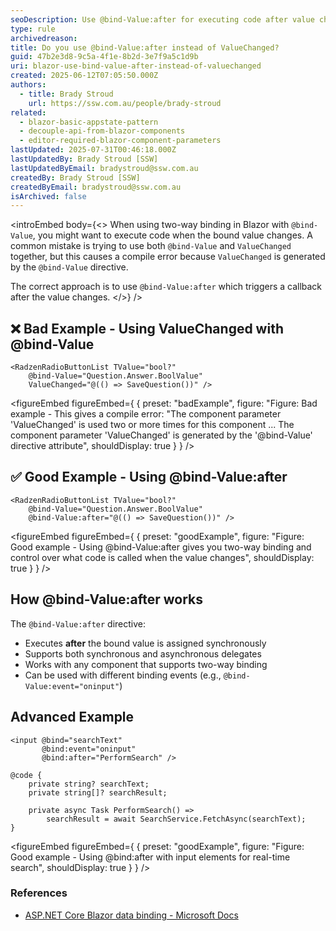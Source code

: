 ```yaml
---
seoDescription: Use @bind-Value:after for executing code after value changes in Blazor components instead of trying to combine @bind-Value with ValueChanged, which causes compile errors.
type: rule
archivedreason:
title: Do you use @bind-Value:after instead of ValueChanged?
guid: 47b2e3d8-9c5a-4f1e-8b2d-3e7f9a5c1d9b
uri: blazor-use-bind-value-after-instead-of-valuechanged
created: 2025-06-12T07:05:50.000Z
authors:
  - title: Brady Stroud
    url: https://ssw.com.au/people/brady-stroud
related:
  - blazor-basic-appstate-pattern
  - decouple-api-from-blazor-components
  - editor-required-blazor-component-parameters
lastUpdated: 2025-07-31T00:46:18.000Z
lastUpdatedBy: Brady Stroud [SSW]
lastUpdatedByEmail: bradystroud@ssw.com.au
createdBy: Brady Stroud [SSW]
createdByEmail: bradystroud@ssw.com.au
isArchived: false
---
```


<introEmbed
  body={<>
When using two-way binding in Blazor with `@bind-Value`, you might want to execute code when the bound value changes. A common mistake is trying to use both `@bind-Value` and `ValueChanged` together, but this causes a compile error because `ValueChanged` is generated by the `@bind-Value` directive.

The correct approach is to use `@bind-Value:after` which triggers a callback after the value changes.
  </>}
/>
## ❌ Bad Example - Using ValueChanged with @bind-Value

```razor
<RadzenRadioButtonList TValue="bool?"
    @bind-Value="Question.Answer.BoolValue"
    ValueChanged="@(() => SaveQuestion())" />
```

<figureEmbed figureEmbed={ {
  preset: "badExample",
  figure: "Figure: Bad example - This gives a compile error: \"The component parameter 'ValueChanged' is used two or more times for this component ... The component parameter 'ValueChanged' is generated by the '@bind-Value' directive attribute",
  shouldDisplay: true
} } />


## ✅ Good Example - Using @bind-Value:after

```razor
<RadzenRadioButtonList TValue="bool?"
    @bind-Value="Question.Answer.BoolValue"
    @bind-Value:after="@(() => SaveQuestion())" />
```

<figureEmbed figureEmbed={ {
  preset: "goodExample",
  figure: "Figure: Good example - Using @bind-Value:after gives you two-way binding and control over what code is called when the value changes",
  shouldDisplay: true
} } />


## How @bind-Value:after works

The `@bind-Value:after` directive:

* Executes **after** the bound value is assigned synchronously
* Supports both synchronous and asynchronous delegates
* Works with any component that supports two-way binding
* Can be used with different binding events (e.g., `@bind-Value:event="oninput"`)

## Advanced Example

```razor
<input @bind="searchText"
       @bind:event="oninput"
       @bind:after="PerformSearch" />

@code {
    private string? searchText;
    private string[]? searchResult;

    private async Task PerformSearch() =>
        searchResult = await SearchService.FetchAsync(searchText);
}
```

<figureEmbed figureEmbed={ {
  preset: "goodExample",
  figure: "Figure: Good example - Using @bind:after with input elements for real-time search",
  shouldDisplay: true
} } />


### References

* [ASP.NET Core Blazor data binding - Microsoft Docs](https://learn.microsoft.com/en-us/aspnet/core/blazor/components/data-binding?WT.mc_id=DT-MVP-33518)
